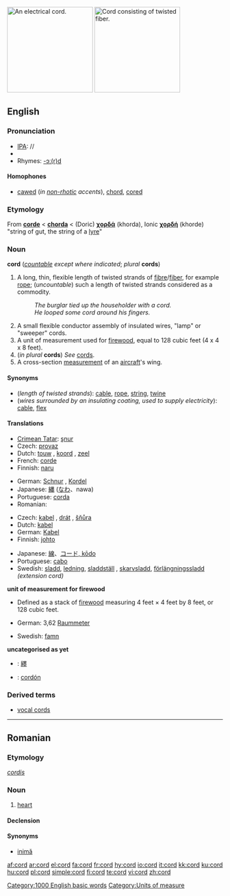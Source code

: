 {{wikipedia|dab=cord}}
[[Image:Verlengsnoer (Extension cord).jpg|thumb|200px|right|An electrical cord.]]
[[Image:Rope.jpg|thumb|200px|right|Cord consisting of twisted fiber.]]
==English==

===Pronunciation===
*[[IPA]]: /{{IPAchar|kɔː(r)d}}/
*{{audio|en-us-cord.ogg|Audio (US)}}
*Rhymes: [[Rhymes:English:-ɔː(r)d|-ɔː(r)d]]

====Homophones====
*[[caw]]ed (''in [[non-rhotic]] accents''), [[chord]], [[core]]d

===Etymology===
From {{OF.}} '''[[corde]]''' < {{L.}} '''[[chorda]]''' < {{AGr.}} (Doric) '''[[χορδά]]''' (khorda), Ionic '''[[χορδή]]''' (khorde) "string of gut, the string of a [[lyre]]"

===Noun===
'''cord''' (''[[countable]] except where indicated''; ''plural'' '''cords''')

# A long, thin, flexible length of twisted strands of [[fibre]]/[[fiber]], for example [[rope]]; (''uncountable'') such a length of twisted strands considered as a commodity.
#:''The burglar tied up the householder with a cord.''
#:''He looped some cord around his fingers.''
# A small flexible conductor assembly of insulated wires, "lamp" or "sweeper" cords.
# A unit of measurement used for [[firewood]], equal to 128 cubic feet (4 x 4 x 8 feet).
# (''in plural'' '''cords''') ''See'' [[cords]].
# A cross-section [[measurement]] of an [[aircraft]]'s wing.
<!--Move this to separate pages for "full cord" and "bush cord"  A full cord, or colloquially "bush cord"--> <!-- at least in Canada --> <!-- of stacked wood is 8 by 4 by 4 feet (39 m&sup3;).-->

====Synonyms====

*(''length of twisted strands''): [[cable]], [[rope]], [[string]], [[twine]]
*(''wires surrounded by an insulating coating, used to supply electricity''): [[cable]], [[flex]]

====Translations====

{{trans-top|length of twisted strands}}
*[[Crimean Tatar]]: [[şnur]]
*Czech: [[provaz]] {{m}}
*Dutch: [[touw]] {{n}}, [[koord]] {{f}}, [[zeel]] {{n}}
*French: [[corde]] {{f}}
*Finnish: [[naru]]
{{trans-mid}}
*German: [[Schnur]] {{f}}, [[Kordel]] {{f}} {{italbrac|fine rope for dresses or as barrier in museum}}
*Japanese: [[縄]] ([[なわ]]、nawa)
*Portuguese: [[corda]] {{f}}
*Romanian: {{t+|ro|cordon}}
{{trans-bottom}}

{{trans-top|wires surrounded by a coating, used to supply electricity}}
*Czech: [[kabel]] {{m}}, [[drát]] {{m}}, [[šňůra]] {{f}}
*Dutch: [[kabel]] {{n}}
*German: [[Kabel]] {{n}}
*Finnish: [[johto]]
{{trans-mid}}
*Japanese: [[線]]、[[コード, kōdo]]
*Portuguese: [[cabo]] {{m}}
*Swedish: [[sladd]], [[ledning]], [[sladdställ]]<!-- (any type of [[connector]] at both ends mandatory)-->, [[skarvsladd]], [[förlängningssladd]] ''(extension cord)''
{{trans-bottom}}

'''unit of measurement for firewood'''
* Defined as a stack of [[firewood]] measuring 4 feet × 4 feet by 8 feet, or 128 cubic feet.
{{top}}
*German: 3,62 [[Raummeter]] {{m}}
{{mid}}
*Swedish: [[famn]]<!-- (width one swedish fathom, various heights and depths making, [[norrlandsfamn]], [[skogsfamn]] and other ''famn'' versions, now all obsolete. Today firewood is traded by [[kubikmeter]] (''cubic meter'') -->
{{bottom}}

'''uncategorised as yet'''
{{checktrans}}
*{{ttbc|CJKV Characters}}: [[纆]]
*{{ttbc|Spanish}}: [[cordón]]

===Derived terms===
*[[vocal cords]]

[[Category:1000 English basic words]]
[[Category:Units of measure]]

----

==Romanian==

===Etymology===
{{L.|ro}} ''[[cordis]]''

===Noun===
{{ro-noun|gend=m|pl=corduri}}

# {{anatomy|lang=ro}} [[heart]]

====Declension====
{{ro-noun-n|pl=corduri|def=cordul}}

====Synonyms====
*[[inimă]]

[[af:cord]]
[[ar:cord]]
[[el:cord]]
[[fa:cord]]
[[fr:cord]]
[[hy:cord]]
[[io:cord]]
[[it:cord]]
[[kk:cord]]
[[ku:cord]]
[[hu:cord]]
[[pl:cord]]
[[simple:cord]]
[[fi:cord]]
[[te:cord]]
[[vi:cord]]
[[zh:cord]]